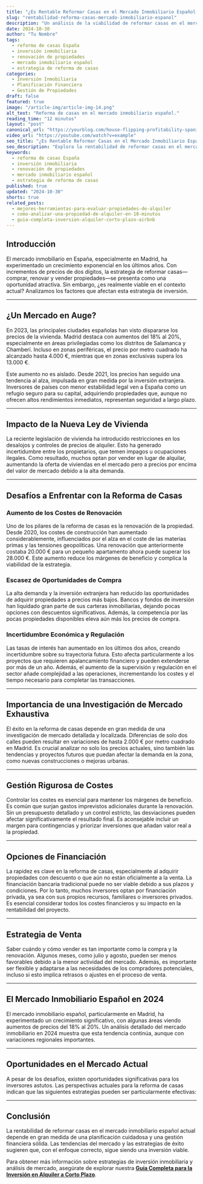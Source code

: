 ```yaml
---
title: "¿Es Rentable Reformar Casas en el Mercado Inmobiliario Español Actual?"
slug: "rentabilidad-reforma-casas-mercado-inmobiliario-espanol"
description: "Un análisis de la viabilidad de reformar casas en el mercado inmobiliario actual de España, considerando factores como el crecimiento del mercado, los costes de renovación y la incertidumbre económica."
date: 2024-10-30
author: "Tu Nombre"
tags:
  - reforma de casas España
  - inversión inmobiliaria
  - renovación de propiedades
  - mercado inmobiliario español
  - estrategia de reforma de casas
categories:
  - Inversión Inmobiliaria
  - Planificación Financiera
  - Gestión de Propiedades
draft: false
featured: true
image: "/article-img/article-img-14.png"
alt_text: "Reforma de casas en el mercado inmobiliario español."
reading_time: "12 minutos"
layout: "post"
canonical_url: "https://yourblog.com/house-flipping-profitability-spanish-real-estate"
video_url: "https://youtube.com/watch?v=example"
seo_title: "¿Es Rentable Reformar Casas en el Mercado Inmobiliario Español Actual?"
seo_description: "Explora la rentabilidad de reformar casas en el mercado inmobiliario de España, analizando el crecimiento del mercado, los costes de renovación y los desafíos económicos."
keywords:
  - reforma de casas España
  - inversión inmobiliaria
  - renovación de propiedades
  - mercado inmobiliario español
  - estrategia de reforma de casas
published: true
updated: "2024-10-30"
shorts: true
related_posts:
  - mejores-herramientas-para-evaluar-propiedades-de-alquiler
  - como-analizar-una-propiedad-de-alquiler-en-10-minutos
  - guia-completa-inversion-alquiler-corto-plazo-airbnb
---
```


## Introducción

El mercado inmobiliario en España, especialmente en Madrid, ha experimentado un crecimiento exponencial en los últimos años. Con incrementos de precios de dos dígitos, la estrategia de reformar casas—comprar, renovar y vender propiedades—se presenta como una oportunidad atractiva. Sin embargo, ¿es realmente viable en el contexto actual? Analizamos los factores que afectan esta estrategia de inversión.

---

## ¿Un Mercado en Auge?

En 2023, las principales ciudades españolas han visto dispararse los precios de la vivienda. Madrid destaca con aumentos del 18% al 20%, especialmente en áreas privilegiadas como los distritos de Salamanca y Chamberí. Incluso en zonas periféricas, el precio por metro cuadrado ha alcanzado hasta 4.000 €, mientras que en zonas exclusivas supera los 13.000 €.

Este aumento no es aislado. Desde 2021, los precios han seguido una tendencia al alza, impulsada en gran medida por la inversión extranjera. Inversores de países con menor estabilidad legal ven a España como un refugio seguro para su capital, adquiriendo propiedades que, aunque no ofrecen altos rendimientos inmediatos, representan seguridad a largo plazo.

---

## Impacto de la Nueva Ley de Vivienda

La reciente legislación de vivienda ha introducido restricciones en los desalojos y controles de precios de alquiler. Esto ha generado incertidumbre entre los propietarios, que temen impagos u ocupaciones ilegales. Como resultado, muchos optan por vender en lugar de alquilar, aumentando la oferta de viviendas en el mercado pero a precios por encima del valor de mercado debido a la alta demanda.

---

## Desafíos a Enfrentar con la Reforma de Casas

### Aumento de los Costes de Renovación

Uno de los pilares de la reforma de casas es la renovación de la propiedad. Desde 2020, los costes de construcción han aumentado considerablemente, influenciados por el alza en el coste de las materias primas y las tensiones geopolíticas. Una renovación que anteriormente costaba 20.000 € para un pequeño apartamento ahora puede superar los 28.000 €. Este aumento reduce los márgenes de beneficio y complica la viabilidad de la estrategia.

### Escasez de Oportunidades de Compra

La alta demanda y la inversión extranjera han reducido las oportunidades de adquirir propiedades a precios más bajos. Bancos y fondos de inversión han liquidado gran parte de sus carteras inmobiliarias, dejando pocas opciones con descuentos significativos. Además, la competencia por las pocas propiedades disponibles eleva aún más los precios de compra.

### Incertidumbre Económica y Regulación

Las tasas de interés han aumentado en los últimos dos años, creando incertidumbre sobre su trayectoria futura. Esto afecta particularmente a los proyectos que requieren apalancamiento financiero y pueden extenderse por más de un año. Además, el aumento de la supervisión y regulación en el sector añade complejidad a las operaciones, incrementando los costes y el tiempo necesario para completar las transacciones.

---

## Importancia de una Investigación de Mercado Exhaustiva

El éxito en la reforma de casas depende en gran medida de una investigación de mercado detallada y localizada. Diferencias de solo dos calles pueden resultar en variaciones de hasta 2.000 € por metro cuadrado en Madrid. Es crucial analizar no solo los precios actuales, sino también las tendencias y proyectos futuros que puedan afectar la demanda en la zona, como nuevas construcciones o mejoras urbanas.

---

## Gestión Rigurosa de Costes

Controlar los costes es esencial para mantener los márgenes de beneficio. Es común que surjan gastos imprevistos adicionales durante la renovación. Sin un presupuesto detallado y un control estricto, las desviaciones pueden afectar significativamente el resultado final. Es aconsejable incluir un margen para contingencias y priorizar inversiones que añadan valor real a la propiedad.

---

## Opciones de Financiación

La rapidez es clave en la reforma de casas, especialmente al adquirir propiedades con descuento o que aún no están oficialmente a la venta. La financiación bancaria tradicional puede no ser viable debido a sus plazos y condiciones. Por lo tanto, muchos inversores optan por financiación privada, ya sea con sus propios recursos, familiares o inversores privados. Es esencial considerar todos los costes financieros y su impacto en la rentabilidad del proyecto.

---

## Estrategia de Venta

Saber cuándo y cómo vender es tan importante como la compra y la renovación. Algunos meses, como julio y agosto, pueden ser menos favorables debido a la menor actividad del mercado. Además, es importante ser flexible y adaptarse a las necesidades de los compradores potenciales, incluso si esto implica retrasos o ajustes en el proceso de venta.

---

## El Mercado Inmobiliario Español en 2024

El mercado inmobiliario español, particularmente en Madrid, ha experimentado un crecimiento significativo, con algunas áreas viendo aumentos de precios del 18% al 20%. <Link href="/blog/mercado-inmobiliario-espanol-2024-reformadores-viviendas">Un análisis detallado del mercado inmobiliario en 2024</Link> muestra que esta tendencia continúa, aunque con variaciones regionales importantes.

---

## Oportunidades en el Mercado Actual

A pesar de los desafíos, existen oportunidades significativas para los inversores astutos. <Link href="/blog/deberias-reformar-casas-2024-perspectiva-espanola">Las perspectivas actuales para la reforma de casas</Link> indican que las siguientes estrategias pueden ser particularmente efectivas:

---

## Conclusión

La rentabilidad de reformar casas en el mercado inmobiliario español actual depende en gran medida de una planificación cuidadosa y una gestión financiera sólida. <Link href="/blog/mercado-inmobiliario-espanol-2024-reformadores-viviendas">Las tendencias del mercado y las estrategias de éxito</Link> sugieren que, con el enfoque correcto, sigue siendo una inversión viable.

Para obtener más información sobre estrategias de inversión inmobiliaria y análisis de mercado, asegúrate de explorar nuestra **[Guía Completa para la Inversión en Alquiler a Corto Plazo](https://yourblog.com/comprehensive-guide-short-term-rental-investment-airbnb)**.
